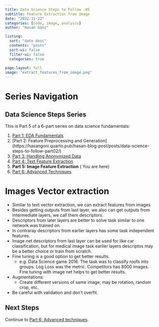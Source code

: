 ```yaml
---
title: Data Science Steps to Follow -05
subtitle: Feature Extraction from Image
date: "2022-11-22"
categories: [code, image, analysis]
author: "Hasan Goni"

listing:
  sort: "date desc"
  contents: "posts"
  sort-ui: false
  filter-ui: false
  categories: true
   
page-layout: full
image: "extract_features_from_image.png"
---
```


# Series Navigation

::: {.callout-note}
## Data Science Steps Series
This is Part 5 of a 6-part series on data science fundamentals:

1. [Part 1: EDA Fundamentals](https://hasangoni.quarto.pub/hasan-blog-post/posts/data-science-steps-to-follow-part01/)
2. [Part 2: Feature Preprocessing and Generation] (https://hasangoni.quarto.pub/hasan-blog-post/posts/data-science-steps-to-follow-part02/)
3. [Part 3: Handling Anonymized Data](https://hasangoni.quarto.pub/hasan-blog-post/posts/data-science-steps-to-follow-part03/)
4. [Part 4: Text Feature Extraction](https://hasangoni.quarto.pub/hasan-blog-post/posts/data-science-steps-to-follow-part04/)
5. **Part 5: Image Feature Extraction** ( You are here)
6. [Part 6: Advanced Techniques](https://hasangoni.quarto.pub/hasan-blog-post/posts/data-science-steps-to-follow-part06/)
:::

# Images Vector extraction

* Similar to text vector extraction, we can extract features from images
* Besides getting outputs from last layer, we also can get outputs from intermediate layers, we call them descriptors.
* Descriptors from later layers are better to solve task similar to one network was trained on.
* In contraray descriptors from earlier layers has some task independent features.
* Image net descriptors from last layer can be used for like car classification, but for medical image task earlier layers descriptos may be a better choice or train from scratch.
* Fine tuning is a good option to get better results.
  * e.g. Data Science game 2016. The task was to classify roofs into groups. Log Loss was the metric. Competitors has 8000 images. Fine tuning with image net helps to get better results.
* Augmentations:
  * Create different versions of same image, may be rotation, random crop, etc.
* Be careful with validation and don't overfit.

## Next Steps

Continue to [Part 6: Advanced techniques](https://hasangoni.quarto.pub/hasan-blog-post/posts/data-science-steps-to-follow-part06/).
